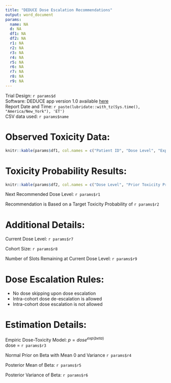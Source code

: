 ```yaml
---
title: "DEDUCE Dose Escalation Recommendations"
output: word_document
params:
  name: NA
  d: NA
  df1: NA
  df2: NA
  r1: NA
  r2: NA
  r3: NA
  r4: NA
  r5: NA
  r6: NA
  r7: NA
  r8: NA
  r9: NA
---
```


Trial Design: `r params$d`\
Software: DEDUCE app version 1.0 available [here](https://wendyblondon.shinyapps.io/DEDUCE/)\
Report Date and Time: `r paste(lubridate::with_tz(Sys.time(), "America/New_York"), 'ET')`\
CSV data used: `r params$name`\


# Observed Toxicity Data:

```r
knitr::kable(params$df1, col.names = c("Patient ID", "Dose Level", "Experienced a DLT", "Included in Model"))
```


# Toxicity Probability Results:
```r
knitr::kable(params$df2, col.names = c("Dose Level", "Prior Toxicity Prob.", "n", "# Experienced a DLT", "Posterior Toxicity Prob.", "Lower Limit of 90% Prob. Interval", "Upper Limit of 90% Prob. Interval"), caption = "(90 Percent Probability Interval)")
```

Next Recommended Dose Level: `r params$r1`

Recommendation is Based on a Target Toxicity Probability of `r params$r2`

# Additional Details:

Current Dose Level: `r params$r7`

Cohort Size: `r params$r8`

Number of Slots Remaining at Current Dose Level: `r params$r9`

# Dose Escalation Rules:

* No dose skipping upon dose escalation
* Intra-cohort dose de-escalation is allowed
* Intra-cohort dose escalation is not allowed

# Estimation Details:

Empiric Dose-Toxicity Model: $p = dose^{exp(beta)}$\
dose = `r params$r3`

Normal Prior on Beta with Mean 0 and Variance `r params$r4`

Posterior Mean of Beta: `r params$r5`

Posterior Variance of Beta: `r params$r6`
